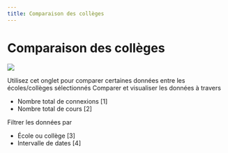 ```yaml
--- 
title: Comparaison des collèges
--- 
```


# Comparaison des collèges

![](/img/ulearning/admin/college-comparision01.png)

 Utilisez cet onglet pour comparer certaines données entre les écoles/collèges sélectionnés 
 Comparer et visualiser les données à travers 
 - Nombre total de connexions [1] 
 - Nombre total de cours [2] 

 Filtrer les données par 
 - École ou collège [3] 
 - Intervalle de dates [4]
